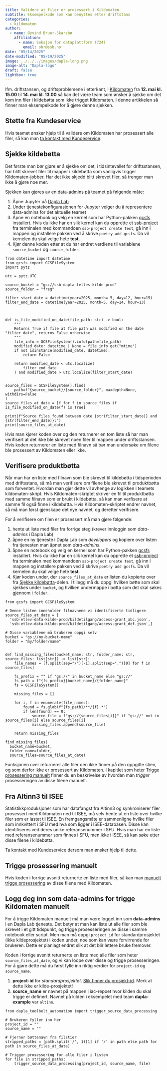 ```yaml
---
title: Validere at filer er prosessert i Kildomaten
subtitle: Eksempelkode som kan benyttes etter driftstans 
categories:
  - kildomaten
author:
  - name: Øyvind Bruer-Skarsbø
    affiliation: 
      - name: Seksjon for dataplattform (724)
        email: obr@ssb.no
date: "05/14/2025"
date-modified: "05/19/2025"
image: ../../../images/dapla-long.png
image-alt: "Dapla-logo"
draft: false
lightbox: true
---
```


Ifm. driftstansen, og driftsproblemene i etterkant, i [Kildomaten](../../../statistikkere/kildomaten.qmd) fra **12. mai kl. 15.00** til **14. mai kl. 13.00** så kan det være team som ønsker å sjekke om det kom inn filer i kildebøtta som ikke trigget Kildomaten. I denne artikkelen så finner man eksempelkode for å gjøre denne sjekken.

::: {.callout-caution}
## Støtte fra Kundeservice

Hvis teamet ønsker hjelp til å validere om Kildomaten har prosessert alle filer, så kan man [ta kontakt med Kundeservice](https://ssb.pureservice.com/login).
:::


## Sjekke kildebøtta

Det første man bør gjøre er å sjekke om det, i tidsintevallet for driftsstansen, har blitt skrevet filer til mapper i kildebøtta som vanligvis trigger Kildomaten-jobber. Har det ikke skjedd blitt skrevet filer, så trenger man ikke å gjøre noe mer. 

Sjekken kan gjøres av en [data-admins](../../../statistikkere/hva-er-dapla-team.qmd#data-admins) på teamet på følgende måte:

1. Åpne Jupyter på [Dapla Lab](https://lab.dapla.ssb.no/)
2. Under tjenestekonfigurasjonen for Jupyter velger du å representere data-admins for det aktuelle teamet
3. Åpne en notebook og velg en kernel som har Python-pakken [gcsfs](https://pypi.org/project/gcsfs/) installert. Hvis du ikke har en slik kernel kan du opprette et [ssb-project](../../../statistikkere/ssb-project.qmd) fra terminalen med kommandoen `ssb-project create test`, gå inn i mappen og installere pakken ved å skrive `poetry add gcsfs`. Da vil kernelen du skal velge hete **test**.
4. Kjør denne koden etter at du har endret verdiene til variablene `source_bucket` og `source_folder`:  
```.python
from datetime import datetime
from gcsfs import GCSFileSystem
import pytz

utc = pytz.UTC

source_bucket = "gs://ssb-dapla-felles-kilde-prod"
source_folder = "freg"

filter_start_date = datetime(year=2025, month= 5, day=12, hour=15)
filter_end_date = datetime(year=2025, month=5, day=14, hour=13)



def is_file_modified_on_date(file_path: str) -> bool:
    """
    Returns True if file at file path was modified on the date "filter_date", returns False otherwise
    """
    file_info = GCSFileSystem().info(path=file_path)
    modified_date: datetime | None = file_info.get("mtime")
    if not isinstance(modified_date, datetime):
        return False

    return modified_date < utc.localize(
        filter_end_date
    ) and modified_date > utc.localize(filter_start_date)


source_files = GCSFileSystem().find(
    path=f"{source_bucket}/{source_folder}", maxdepth=None, withdirs=False
)
source_files_at_date = [f for f in source_files if is_file_modified_on_date(f) is True]

print(f"Source files found between date {str(filter_start_date)} and {str(filter_end_date)}:")
print(source_files_at_date)
```

Hvis man kjører koden over og den returnerer en tom liste så har man verifisert at det ikke ble skrevet noen filer til mappen under driftsstansen. Hvis koden returnerer en liste med filnavn så bør man undersøke om filene ble prosessert av Kildomaten eller ikke.

## Verifisere produktbøtta

Når man har en liste med filnavn som ble skrevet til kildebøtta i tidsperioden med driftsstans, så må man verifisere om filene ble skrevet til produktbøtta som forventet. Hvordan man gjør dette vil avhenge av logikken i teamets kildomaten-skript. Hvis Kildomaten-skriptet skriver en fil til produktbøtta med samme filnavn som er brukt i kildebøtta, så kan man verfisere at samme fil også finne i kildebøtta. Hvis Kildomaten-skriptet endrer navnet, så må man først gjenskape det nye navnet, og deretter verifisere. 

For å verifisere om filen er prosessert må man gjøre følgende:

1. hente ut liste med filer fra forrige steg (krever innloggin som *data-admins* i Dapla Lab)
2. åpne en ny tjeneste i Dapla Lab som *developers* og kopiere over listen fra tjenesten man åpnet som *data-admins*.
3. åpne en notebook og velg en kernel som har Python-pakken [gcsfs](https://pypi.org/project/gcsfs/) installert. Hvis du ikke har en slik kernel kan du opprette et [ssb-project](../../../statistikkere/ssb-project.qmd) fra terminalen med kommandoen `ssb-project create test`, gå inn i mappen og installere pakken ved å skrive `poetry add gcsfs`. Da vil kernelen du skal velge hete **test**.
4. Kjør koden under, der `source_files_at_date` er listen du kopierte over fra [Sjekke kildebøtta](#sjekke-kildebøtta)-delen. I tillegg må du oppgi hvilken bøtte som skal sjekkes under `bucket`, og hvilken undermappe i bøtta som det skal søkes gjennom i `folder`.   

```.python
from gcsfs import GCSFileSystem

# Denne listen inneholder filnavnene vi identifiserte tidligere
source_files_at_date = [
  'ssb-etlev-data-kilde-prod/kildetilgang/access-grant_abc.json',  
  'ssb-etlev-data-kilde-prod/kildetilgang/access-grant_def.json',]

# Disse variablene må brukeren oppgi selv  
bucket = "gs://my-bucket-name"
folder = "my/folder/name"


def find_missing_files(bucket_name: str, folder_name: str, source_files: list[str]) -> list[str]:
    file_names = [f.split(sep="/")[-1].split(sep=".")[0] for f in source_files]

    fs_prefix = "" if "gs://" in bucket_name else "gs://"
    fs_path = f"{fs_prefix}{bucket_name}/{folder_name}"
    fs = GCSFileSystem()

    missing_files = []

    for i, f in enumerate(file_names):
        found = fs.glob(f"{fs_path}/**/{f}.*")
        if len(found) == 0:
            source_file = f"gs://{source_files[i]}" if "gs://" not in source_files[i] else source_files[i]
            missing_files.append(source_file)
    
    return missing_files

find_missing_files(
  bucket_name=bucket,
  folder_name=folder,
  source_files=source_files_at_date)

```

Funksjonen over returnerer alle filer den ikke finner på den oppgitte stien, og som derfor ikke er prosessert av Kildomaten. I kapitlet som heter [Trigge prosessering manuelt](#trigge-prosessering-manuelt) finner du en beskrivelse av hvordan man *trigger* prosesseringen av disse filene manuelt.  


## Fra Altinn3 til ISEE

Statistikkproduksjoner som har datafangst fra Altinn3 og synkroniserer filer prosessert med Kildomaten ned til ISEE, må selv hente ut en liste over hvilke filer som er lastet til ISEE. En fremgangsmåte er sammenligne hvilke filer som innkvittert i SFU med hva som ligger i ISEE-databasen. Disse kan identifiseres ved deres unike referansenummer i SFU. Hvis man har en liste med referansenummer som finnes i SFU, men ikke i ISEE, så kan søke etter disse filene i kildebøtta.

Ta kontakt med Kundeservice dersom man ønsker hjelp til dette. 


## Trigge prosessering manuelt

Hvis koden i forrige avsnitt returnerte en liste med filer, så kan man [manuelt trigge prosessering](../../../statistikkere/kildomaten.qmd#trigge-kilde-manuelt) av disse filene med Kildomaten.

::: {.callout-important}
## Logg deg inn som data-admins for trigge Kildomaten manuelt

For å trigge Kildomaten manuelt må man være logget inn som **data-admins** i en Dapla Lab tjeneste. Det betyr at man kan liste ut alle filer som ble skrevet i et gitt tidspunkt, og trigge prosesseringen av disse i samme notebook eller script. Men man må oppgi `project_id` for standardprosjektet (ikke kildeprosjektet) i koden under, noe som kan være forvirrende for brukeren. Dette er planlagt endret slik at det blir lettere bruke fremover.   
:::


Koden i forrige avsnitt returnerte en liste med alle filer som heter `source_files_at_date`, og vi kan loope over disse og trigge prosesseringen. For å gjøre dette må du først fylle inn riktig verdier for `project-id` og `source_name`. 

1. **project-id** for *standardprosjektet*. [Slik finner du prosjekt-id](../../../faq.qmd#hvordan-finner-jeg-et-google-prosjekt-sin-prosjekt-id). Merk at dette ikke er kilde-prosjektet!
2. **source_name** er navnet på mappen i iac-repoet hvor kilden du skal trigge er definert. Navnet på kilden i eksempelet med team **dapla-example** var  `altinn`. 

```.python
from dapla_toolbelt_automation import trigger_source_data_processing

# Brukeren fyller inn her
project_id = ""
source_name = ""

# Fjerner bøttenavn fra filstier
stripped_paths = [path.split('/', 1)[1] if '/' in path else path for path in source_files_at_date]

# Trigger prosessering for alle filer i listen
for file in stripped_paths:
    trigger_source_data_processing(project_id, source_name, file)
```


